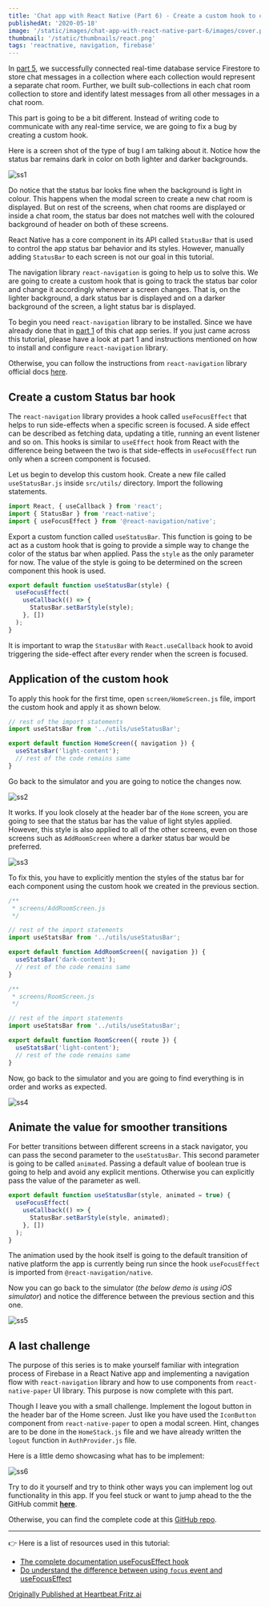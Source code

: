 ```yaml
---
title: 'Chat app with React Native (Part 6) - Create a custom hook to change status bar styles'
publishedAt: '2020-05-18'
image: '/static/images/chat-app-with-react-native-part-6/images/cover.png'
thumbnail: '/static/thumbnails/react.png'
tags: 'reactnative, navigation, firebase'
---
```


In [part 5](https://amanhimself.dev/blog/chat-app-with-react-native-part-5), we successfully connected real-time database service Firestore to store chat messages in a collection where each collection would represent a separate chat room. Further, we built sub-collections in each chat room collection to store and identify latest messages from all other messages in a chat room.

This part is going to be a bit different. Instead of writing code to communicate with any real-time service, we are going to fix a bug by creating a custom hook.

Here is a screen shot of the type of bug I am talking about it. Notice how the status bar remains dark in color on both lighter and darker backgrounds.

![ss1](https://miro.medium.com/max/714/1*JwA7n-QlUjayTGgb2m1tfw.gif)

Do notice that the status bar looks fine when the background is light in colour. This happens when the modal screen to create a new chat room is displayed. But on rest of the screens, when chat rooms are displayed or inside a chat room, the status bar does not matches well with the coloured background of header on both of these screens.

React Native has a core component in its API called `StatusBar` that is used to control the app status bar behavior and its styles. However, manually adding `StatusBar` to each screen is not our goal in this tutorial.

The navigation library `react-navigation` is going to help us to solve this. We are going to create a custom hook that is going to track the status bar color and change it accordingly whenever a screen changes. That is, on the lighter background, a dark status bar is displayed and on a darker background of the screen, a light status bar is displayed.

To begin you need `react-navigation` library to be installed. Since we have already done that in [part 1](https://heartbeat.fritz.ai/chat-app-with-react-native-part-1-build-reusable-ui-form-elements-using-react-native-paper-75d82e2ca94f) of this chat app series. If you just came across this tutorial, please have a look at part 1 and instructions mentioned on how to install and configure `react-navigation` library.

Otherwise, you can follow the instructions from `react-navigation` library official docs [here](https://reactnavigation.org/).

## Create a custom Status bar hook

The `react-navigation` library provides a hook called `useFocusEffect` that helps to run side-effects when a specific screen is focused. A side effect can be described as fetching data, updating a title, running an event listener and so on. This hooks is similar to `useEffect` hook from React with the difference being between the two is that side-effects in `useFocusEffect` run only when a screen component is focused.

Let us begin to develop this custom hook. Create a new file called `useStatusBar.js` inside `src/utils/` directory. Import the following statements.

```js
import React, { useCallback } from 'react';
import { StatusBar } from 'react-native';
import { useFocusEffect } from '@react-navigation/native';
```

Export a custom function called `useStatusBar`. This function is going to be act as a custom hook that is going to provide a simple way to change the color of the status bar when applied. Pass the `style` as the only parameter for now. The value of the style is going to be determined on the screen component this hook is used.

```js
export default function useStatusBar(style) {
  useFocusEffect(
    useCallback(() => {
      StatusBar.setBarStyle(style);
    }, [])
  );
}
```

It is important to wrap the `StatusBar` with `React.useCallback` hook to avoid triggering the side-effect after every render when the screen is focused.

## Application of the custom hook

To apply this hook for the first time, open `screen/HomeScreen.js` file, import the custom hook and apply it as shown below.

```js
// rest of the import statements
import useStatsBar from '../utils/useStatusBar';

export default function HomeScreen({ navigation }) {
  useStatsBar('light-content');
  // rest of the code remains same
}
```

Go back to the simulator and you are going to notice the changes now.

![ss2](https://miro.medium.com/max/692/1*jaEgKwnoaiLeMCs2bkmsIg.png)

It works. If you look closely at the header bar of the `Home` screen, you are going to see that the status bar has the value of light styles applied. However, this style is also applied to all of the other screens, even on those screens such as `AddRoomScreen` where a darker status bar would be preferred.

![ss3](https://miro.medium.com/max/714/1*JSa1Ndh9tYt4BzdBUJG4mA.gif)

To fix this, you have to explicitly mention the styles of the status bar for each component using the custom hook we created in the previous section.

```js
/**
 * screens/AddRoomScreen.js
 */

// rest of the import statements
import useStatsBar from '../utils/useStatusBar';

export default function AddRoomScreen({ navigation }) {
  useStatsBar('dark-content');
  // rest of the code remains same
}

/**
 * screens/RoomScreen.js
 */

// rest of the import statements
import useStatsBar from '../utils/useStatusBar';

export default function RoomScreen({ route }) {
  useStatsBar('light-content');
  // rest of the code remains same
}
```

Now, go back to the simulator and you are going to find everything is in order and works as expected.

![ss4](https://miro.medium.com/max/714/1*laUY_xJJwoI079wS0NKI3Q.gif)

## Animate the value for smoother transitions

For better transitions between different screens in a stack navigator, you can pass the second parameter to the `useStatusBar`. This second parameter is going to be called `animated`. Passing a default value of boolean true is going to help and avoid any explicit mentions. Otherwise you can explicitly pass the value of the parameter as well.

```js
export default function useStatusBar(style, animated = true) {
  useFocusEffect(
    useCallback(() => {
      StatusBar.setBarStyle(style, animated);
    }, [])
  );
}
```

The animation used by the hook itself is going to the default transition of native platform the app is currently being run since the hook `useFocusEffect` is imported from `@react-navigation/native`.

Now you can go back to the simulator (_the below demo is using iOS simulator_) and notice the difference between the previous section and this one.

![ss5](https://miro.medium.com/max/714/1*_X5Ye5IJpkOYbUsED8ELYg.gif)

## A last challenge

The purpose of this series is to make yourself familiar with integration process of Firebase in a React Native app and implementing a navigation flow with `react-navigation` library and how to use components from `react-native-paper` UI library. This purpose is now complete with this part.

Though I leave you with a small challenge. Implement the logout button in the header bar of the Home screen. Just like you have used the `IconButton` component from `react-native-paper` to open a modal screen. Hint, changes are to be done in the `HomeStack.js` file and we have already written the `logout` function in `AuthProvider.js` file.

Here is a little demo showcasing what has to be implement:

![ss6](https://miro.medium.com/max/664/1*5XHPu7A9R9s9d_lYKcd1sw.gif)

Try to do it yourself and try to think other ways you can implement log out functionality in this app. If you feel stuck or want to jump ahead to the the GitHub commit [**here**](https://github.com/amandeepmittal/react-native-examples/commit/b1383ccc9fca20214b6c91bfe5a2a5d72a1f8d16).

Otherwise, you can find the complete code at this [GitHub repo](https://github.com/amandeepmittal/react-native-examples/tree/master/ChatApp).

---

👉 Here is a list of resources used in this tutorial:

- [The complete documentation useFocusEffect hook](https://reactnavigation.org/docs/use-focus-effect/)
- [Do understand the difference between using `focus` event and useFocusEffect](https://reactnavigation.org/docs/use-focus-effect/#how-is-usefocuseffect-different-from-adding-a-listener-for-focus-event)

[Originally Published at Heartbeat.Fritz.ai](https://heartbeat.fritz.ai/chat-app-with-react-native-part-6-create-a-custom-hook-to-change-status-bar-styles-da7073c5fa8d)
